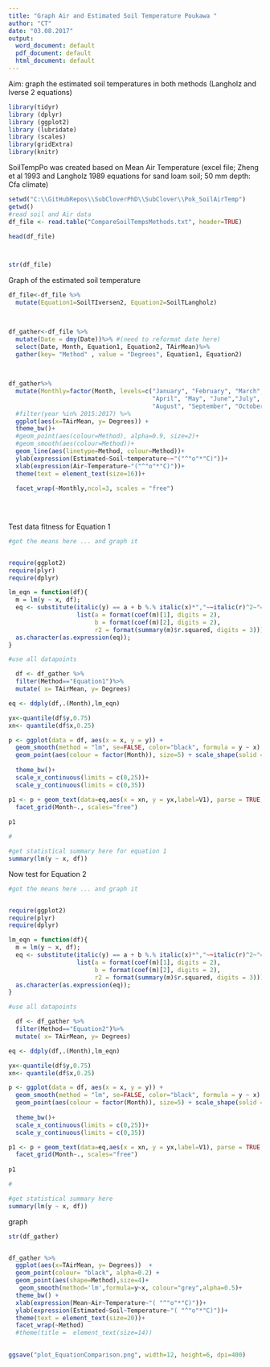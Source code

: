 ```yaml
---
title: "Graph Air and Estimated Soil Temperature Poukawa "
author: "CT"
date: "03.08.2017"
output: 
  word_document: default
  pdf_document: default
  html_document: default
---
```

Aim: graph the estimated soil temperatures in both methods (Langholz and Iverse 2 equations)

```r
library(tidyr)
library (dplyr)
library (ggplot2)
library (lubridate)
library (scales)
library(gridExtra)
library(knitr)
```

SoilTempPo was created based on Mean Air Temperature (excel file; Zheng et al 1993 and Langholz 1989 equations for sand loam soil; 50 mm depth: Cfa climate)

```r

setwd("C:\\GitHubRepos\\SubCloverPhD\\SubClover\\Pok_SoilAirTemp")
getwd()
#read soil and Air data 
df_file <- read.table("CompareSoilTempsMethods.txt", header=TRUE)

head(df_file)



str(df_file)


```

Graph of the estimated  soil temperature 
 
```r

df_file<-df_file %>% 
  mutate(Equation1=SoilTIversen2, Equation2=SoilTLangholz) 
 


df_gather<-df_file %>%
  mutate(Date = dmy(Date))%>% #(need to reformat date here)
  select(Date, Month, Equation1, Equation2, TAirMean)%>%
  gather(key= "Method" , value = "Degrees", Equation1, Equation2)
  
  

```


```r

df_gather%>% 
  mutate(Monthly=factor(Month, levels=c("January", "February", "March",
                                        "April", "May", "June","July",
                                        "August", "September", "October" , "November", "December")))%>%
  #filter(year %in% 2015:2017) %>%
  ggplot(aes(x=TAirMean, y= Degrees)) +
  theme_bw()+
  #geom_point(aes(colour=Method), alpha=0.9, size=2)+
  #geom_smooth(aes(colour=Method))+
  geom_line(aes(linetype=Method, colour=Method))+
  ylab(expression(Estimated~Soil~temperature~~"("^"o"*"C)"))+
  xlab(expression(Air~Temperature~"("^"o"*"C)"))+
  theme(text = element_text(size=16))+
  
  facet_wrap(~Monthly,ncol=3, scales = "free")
  
  
 

```

Test data fitness for Equation 1 


```r

#got the means here ... and graph it


require(ggplot2)
require(plyr)
require(dplyr)

lm_eqn = function(df){
  m = lm(y ~ x, df);
  eq <- substitute(italic(y) == a + b %.% italic(x)*","~~italic(r)^2~"="~r2, 
                   list(a = format(coef(m)[1], digits = 2), 
                        b = format(coef(m)[2], digits = 2), 
                        r2 = format(summary(m)$r.squared, digits = 3)))
  as.character(as.expression(eq));                 
}

#use all datapoints 

  df <- df_gather %>%
  filter(Method=="Equation1")%>%
  mutate( x= TAirMean, y= Degrees)

eq <- ddply(df,.(Month),lm_eqn)

yx<-quantile(df$y,0.75)
xn<- quantile(df$x,0.25)

p <- ggplot(data = df, aes(x = x, y = y)) +
  geom_smooth(method = "lm", se=FALSE, color="black", formula = y ~ x) +
  geom_point(aes(colour = factor(Month)), size=5) + scale_shape(solid = FALSE)+ 
  
  theme_bw()+
  scale_x_continuous(limits = c(0,25))+
  scale_y_continuous(limits = c(0,35))

p1 <- p + geom_text(data=eq,aes(x = xn, y = yx,label=V1), parse = TRUE, inherit.aes=FALSE) + 
  facet_grid(Month~., scales="free")
  
p1

# 

```


```r

#get statistical summary here for equation 1  
summary(lm(y ~ x, df))


```


Now  test for Equation 2 

```r

#got the means here ... and graph it


require(ggplot2)
require(plyr)
require(dplyr)

lm_eqn = function(df){
  m = lm(y ~ x, df);
  eq <- substitute(italic(y) == a + b %.% italic(x)*","~~italic(r)^2~"="~r2, 
                   list(a = format(coef(m)[1], digits = 2), 
                        b = format(coef(m)[2], digits = 2), 
                        r2 = format(summary(m)$r.squared, digits = 3)))
  as.character(as.expression(eq));                 
}

#use all datapoints 

  df <- df_gather %>%
  filter(Method=="Equation2")%>%
  mutate( x= TAirMean, y= Degrees)

eq <- ddply(df,.(Month),lm_eqn)

yx<-quantile(df$y,0.75)
xn<- quantile(df$x,0.25)

p <- ggplot(data = df, aes(x = x, y = y)) +
  geom_smooth(method = "lm", se=FALSE, color="black", formula = y ~ x) +
  geom_point(aes(colour = factor(Month)), size=5) + scale_shape(solid = FALSE)+ 
  
  theme_bw()+
  scale_x_continuous(limits = c(0,25))+
  scale_y_continuous(limits = c(0,35))

p1 <- p + geom_text(data=eq,aes(x = xn, y = yx,label=V1), parse = TRUE, inherit.aes=FALSE) + 
  facet_grid(Month~., scales="free")
  
p1

# 

```



```r

#get statistical summary here 
summary(lm(y ~ x, df))


```

graph 

```r

str(df_gather)


df_gather %>%
  ggplot(aes(x=TAirMean, y= Degrees))  +
  geom_point(colour= "black", alpha=0.2) +
  geom_point(aes(shape=Method),size=4)+
   geom_smooth(method='lm',formula=y~x, colour="grey",alpha=0.5)+
  theme_bw() +
  xlab(expression(Mean~Air~Temperature~"( "^"o"*"C)"))+ 
  ylab(expression(Estimated~Soil~Temperature~"( "^"o"*"C)"))+
  theme(text = element_text(size=20))+
  facet_wrap(~Method)
  #theme(title =  element_text(size=14))
  

ggsave("plot_EquationComparison.png", width=12, height=6, dpi=400)
```





